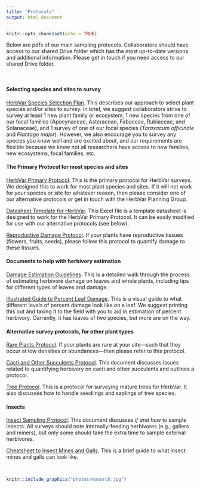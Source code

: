 ```yaml
---
title: "Protocols"
output: html_document
---
```


```r
knitr::opts_chunk$set(echo = TRUE)
```


Below are pdfs of our main sampling protocols. Collaborators should have access to our shared Drive folder which has the most up-to-date versions and additional information. Please get in touch if you need access to our shared Drive folder.  

<br>

#### Selecting species and sites to survey
[HerbVar Species Selection Plan](protocols/HerbVar Species Selection Plan.pdf). This describes our approach to select plant species and/or sites to survey. In brief, we suggest collaborators strive to survey at least 1 new plant family or ecosystem, 1 new species from one of our focal families (Apocynaceae, Asteraceae, Fabaceae, Rubiaceae, and Solanaceae), and 1 survey of one of our focal species (_Taraxacum officinale_ and _Plantago major_). However, we also encourage you to survey any species you know well and are excited about, and our requirements are flexible because we know not all researchers have access to new families, new ecosystems, focal families, etc.  


#### The Primary Protocol for most species and sites
[HerbVar Primary Protocol](protocols/Primary protocol for Herbivory Variability Network.pdf). This is the primary protocol for HerbVar surveys. We designed this to work for most plant species and sites. If it will not work for your species or site for whatever reason, then please consider one of our alternative protocols or get in touch with the HerbVar Planning Group.  

[Datasheet Template for HerbVar](protocols/Datasheet template for HerbVar.xlsx). This Excel file is a template datasheet is designed to work for the HerbVar Primary Protocol. It can be easily modified for use with our alternative protocols (see below).  

[Reproductive Damage Protocol](protocols/HerbVar Reproductive Damage Protocol.pdf). If your plants have reproductive tissues (flowers, fruits, seeds), please follow this protocol to quantify damage to these tissues.  


#### Documents to help with herbivory estimation
[Damage Estimation Guidelines](protocols/HerbVar Damage Estimation Guidelines.pdf). This is a detailed walk through the process of estimating herbivore damage on leaves and whole plants, including tips for different types of leaves and damage.  

[Illustrated Guide to Percent Leaf Damage](/protocols/Illustrated Guide to Percent Leaf Damage.pdf). This is a visual guide to what different levels of percent damage look like on a leaf. We suggest printing this out and taking it to the field with you to aid in estimation of percent herbivory. Currently, it has leaves of two species, but more are on the way.  


#### Alternative survey protocols, for other plant types
[Rare Plants Protocol](protocols/HerbVar Surveying low-density_low-abundance sites.pdf). If your plants are rare at your site---such that they occur at low densities or abundances---then please refer to this protocol.  

[Cacti and Other Succulents Protocol](protocols/HerbVar Cactus and Succulent Protocol.pdf). This document discusses issues related to quantifying herbivory on cacti and other succulents and outlines a protocol.  

[Tree Protocol](protocols/HerbVar Tree Protocol.pdf). This is a protocol for surveying mature trees for HerbVar. It also discusses how to handle seedlings and saplings of tree species.  


#### Insects
[Insect Sampling Protocol](protocols/HerbVar Herbivore sampling_ protocol.pdf). This document discusses *if and how* to sample insects. All surveys should note internally-feeding herbivores (e.g., gallers and miners), but only some should take the extra time to sample external herbivores.  

[Cheatsheet to Insect Mines and Galls](protocols/Cheatsheet_ mines and galls.pdf). This is a brief guide to what insect mines and galls can look like.  

<br>

```r
knitr::include_graphics("photos/monarch.jpg")
```